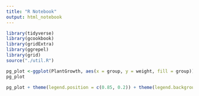 ```yaml
---
title: "R Notebook"
output: html_notebook
---
```

```r
library(tidyverse)
library(gcookbook)
library(gridExtra)
library(ggrepel)
library(grid)
source("./util.R")
```

```r
pg_plot <-ggplot(PlantGrowth, aes(x = group, y = weight, fill = group)) + geom_boxplot()
pg_plot
```


```r
pg_plot + theme(legend.position = c(0.85, 0.2)) + theme(legend.background = element_rect(fil = "white", color= "black")) + labs(fill = "Condition")
```


